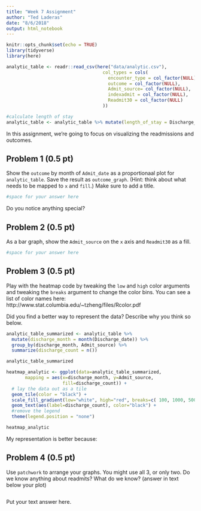```yaml
---
title: "Week 7 Assignment"
author: "Ted Laderas"
date: "8/6/2018"
output: html_notebook
---
```


```r
knitr::opts_chunk$set(echo = TRUE)
library(tidyverse)
library(here)

analytic_table <- readr::read_csv(here("data/analytic.csv"), 
                                    col_types = cols(
                                      encounter_type = col_factor(NULL),
                                      outcome = col_factor(NULL),
                                      Admit_source= col_factor(NULL),
                                      indexadmit = col_factor(NULL),
                                      Readmit30 = col_factor(NULL)
                                    ))

#calculate length of stay
analytic_table <- analytic_table %>% mutate(length_of_stay = Discharge_date - Admit_date)
```

In this assignment, we're going to focus on visualizing the readmissions and outcomes.

## Problem 1 (0.5 pt)

Show the `outcome` by month of `Admit_date` as a proportionaal plot for `analytic_table`. Save the result as `outcome_graph`. (Hint: think about what needs to be mapped to `x` and `fill`.) Make sure to add a title.

```r
#space for your answer here
```

Do you notice anything special?

## Problem 2 (0.5 pt)

As a bar graph, show the `Admit_source` on the `x` axis and `Readmit30` as a fill.

```r
#space for your answer here
```

## Problem 3 (0.5 pt)

Play with the heatmap code by tweaking the `low` and `high` color arguments and tweaking the `breaks` argument to change the color bins. You can see a list of color names here: http://www.stat.columbia.edu/~tzheng/files/Rcolor.pdf

Did you find a better way to represent the data? Describe why you think so below.

```r
analytic_table_summarized <- analytic_table %>% 
  mutate(discharge_month = month(Discharge_date)) %>% 
  group_by(discharge_month, Admit_source) %>%
  summarize(discharge_count = n()) 

analytic_table_summarized

heatmap_analytic <- ggplot(data=analytic_table_summarized, 
       mapping = aes(x=discharge_month, y=Admit_source, 
                     fill=discharge_count)) + 
  # lay the data out as a tile
  geom_tile(color = "black") + 
  scale_fill_gradient(low="white", high="red", breaks=c( 100, 1000, 5000)) +
  geom_text(aes(label=discharge_count), color="black") + 
  #remove the legend
  theme(legend.position = "none")

heatmap_analytic
```

My representation is better because:

## Problem 4 (0.5 pt)

Use `patchwork` to arrange your graphs. You might use all 3, or only two. Do we know anything about readmits? What do we know? (answer in text below your plot)

```r

```

Put your text answer here.